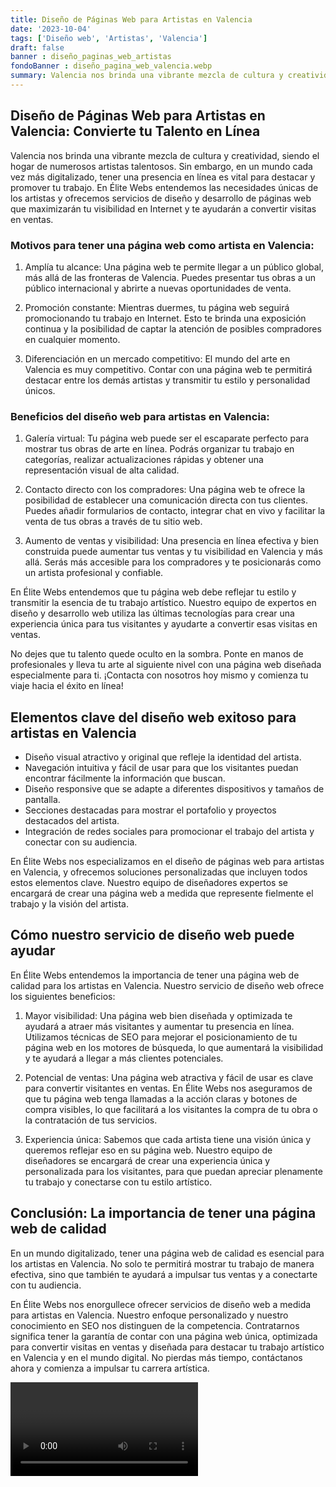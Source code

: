 ```yaml
---
title: Diseño de Páginas Web para Artistas en Valencia
date: '2023-10-04'
tags: ['Diseño web', 'Artistas', 'Valencia']
draft: false
banner : diseño_paginas_web_artistas
fondoBanner : diseño_pagina_web_valencia.webp
summary: Valencia nos brinda una vibrante mezcla de cultura y creatividad, siendo el hogar de numerosos artistas talentosos. Sin embargo, en un mundo cada vez más digitalizado, tener una presencia en línea es vital para destacar y promover tu trabajo. En Élite Webs entendemos las necesidades únicas de los artistas y ofrecemos servicios de diseño y desarrollo de páginas web que maximizarán tu visibilidad en Internet y te ayudarán a convertir visitas en ventas.
---
```


## Diseño de Páginas Web para Artistas en Valencia: Convierte tu Talento en Línea

Valencia nos brinda una vibrante mezcla de cultura y creatividad, siendo el hogar de numerosos artistas talentosos. Sin embargo, en un mundo cada vez más digitalizado, tener una presencia en línea es vital para destacar y promover tu trabajo. En Élite Webs entendemos las necesidades únicas de los artistas y ofrecemos servicios de diseño y desarrollo de páginas web que maximizarán tu visibilidad en Internet y te ayudarán a convertir visitas en ventas.

### Motivos para tener una página web como artista en Valencia:

1. Amplía tu alcance: Una página web te permite llegar a un público global, más allá de las fronteras de Valencia. Puedes presentar tus obras a un público internacional y abrirte a nuevas oportunidades de venta.

2. Promoción constante: Mientras duermes, tu página web seguirá promocionando tu trabajo en Internet. Esto te brinda una exposición continua y la posibilidad de captar la atención de posibles compradores en cualquier momento.

3. Diferenciación en un mercado competitivo: El mundo del arte en Valencia es muy competitivo. Contar con una página web te permitirá destacar entre los demás artistas y transmitir tu estilo y personalidad únicos.

### Beneficios del diseño web para artistas en Valencia:

1. Galería virtual: Tu página web puede ser el escaparate perfecto para mostrar tus obras de arte en línea. Podrás organizar tu trabajo en categorías, realizar actualizaciones rápidas y obtener una representación visual de alta calidad.

2. Contacto directo con los compradores: Una página web te ofrece la posibilidad de establecer una comunicación directa con tus clientes. Puedes añadir formularios de contacto, integrar chat en vivo y facilitar la venta de tus obras a través de tu sitio web.

3. Aumento de ventas y visibilidad: Una presencia en línea efectiva y bien construida puede aumentar tus ventas y tu visibilidad en Valencia y más allá. Serás más accesible para los compradores y te posicionarás como un artista profesional y confiable.

En Élite Webs entendemos que tu página web debe reflejar tu estilo y transmitir la esencia de tu trabajo artístico. Nuestro equipo de expertos en diseño y desarrollo web utiliza las últimas tecnologías para crear una experiencia única para tus visitantes y ayudarte a convertir esas visitas en ventas.

No dejes que tu talento quede oculto en la sombra. Ponte en manos de profesionales y lleva tu arte al siguiente nivel con una página web diseñada especialmente para ti. ¡Contacta con nosotros hoy mismo y comienza tu viaje hacia el éxito en línea!

<GifSeo />

<Cta />

## Elementos clave del diseño web exitoso para artistas en Valencia

- Diseño visual atractivo y original que refleje la identidad del artista.
- Navegación intuitiva y fácil de usar para que los visitantes puedan encontrar fácilmente la información que buscan.
- Diseño responsive que se adapte a diferentes dispositivos y tamaños de pantalla.
- Secciones destacadas para mostrar el portafolio y proyectos destacados del artista.
- Integración de redes sociales para promocionar el trabajo del artista y conectar con su audiencia.

En Élite Webs nos especializamos en el diseño de páginas web para artistas en Valencia, y ofrecemos soluciones personalizadas que incluyen todos estos elementos clave. Nuestro equipo de diseñadores expertos se encargará de crear una página web a medida que represente fielmente el trabajo y la visión del artista.

## Cómo nuestro servicio de diseño web puede ayudar

En Élite Webs entendemos la importancia de tener una página web de calidad para los artistas en Valencia. Nuestro servicio de diseño web ofrece los siguientes beneficios:

1. Mayor visibilidad: Una página web bien diseñada y optimizada te ayudará a atraer más visitantes y aumentar tu presencia en línea. Utilizamos técnicas de SEO para mejorar el posicionamiento de tu página web en los motores de búsqueda, lo que aumentará la visibilidad y te ayudará a llegar a más clientes potenciales.

2. Potencial de ventas: Una página web atractiva y fácil de usar es clave para convertir visitantes en ventas. En Élite Webs nos aseguramos de que tu página web tenga llamadas a la acción claras y botones de compra visibles, lo que facilitará a los visitantes la compra de tu obra o la contratación de tus servicios.

3. Experiencia única: Sabemos que cada artista tiene una visión única y queremos reflejar eso en su página web. Nuestro equipo de diseñadores se encargará de crear una experiencia única y personalizada para los visitantes, para que puedan apreciar plenamente tu trabajo y conectarse con tu estilo artístico.

## Conclusión: La importancia de tener una página web de calidad

En un mundo digitalizado, tener una página web de calidad es esencial para los artistas en Valencia. No solo te permitirá mostrar tu trabajo de manera efectiva, sino que también te ayudará a impulsar tus ventas y a conectarte con tu audiencia.

En Élite Webs nos enorgullece ofrecer servicios de diseño web a medida para artistas en Valencia. Nuestro enfoque personalizado y nuestro conocimiento en SEO nos distinguen de la competencia. Contratarnos significa tener la garantía de contar con una página web única, optimizada para convertir visitas en ventas y diseñada para destacar tu trabajo artístico en Valencia y en el mundo digital. No pierdas más tiempo, contáctanos ahora y comienza a impulsar tu carrera artística.

<Video />

<CtaBot job='Artistas' city='Valencia'/>

<Gmaps query='Valencia+españa+maps' />
